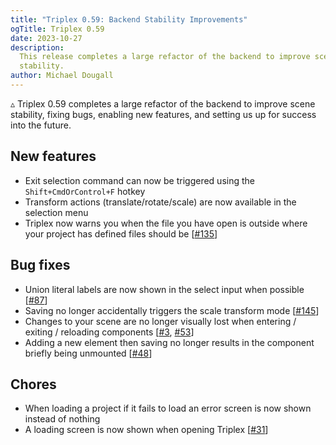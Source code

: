 ```yaml
---
title: "Triplex 0.59: Backend Stability Improvements"
ogTitle: Triplex 0.59
date: 2023-10-27
description:
  This release completes a large refactor of the backend to improve scene
  stability.
author: Michael Dougall
---
```


▵ Triplex 0.59 completes a large refactor of the backend to improve scene
stability, fixing bugs, enabling new features, and setting us up for success
into the future.

## New features

- Exit selection command can now be triggered using the `Shift+CmdOrControl+F`
  hotkey
- Transform actions (translate/rotate/scale) are now available in the selection
  menu
- Triplex now warns you when the file you have open is outside where your
  project has defined files should be
  [[#135](https://github.com/trytriplex/triplex/issues/135)]

## Bug fixes

- Union literal labels are now shown in the select input when possible
  [[#87](https://github.com/trytriplex/triplex/issues/87)]
- Saving no longer accidentally triggers the scale transform mode
  [[#145](https://github.com/trytriplex/triplex/issues/145)]
- Changes to your scene are no longer visually lost when entering / exiting /
  reloading components [[#3](https://github.com/trytriplex/triplex/issues/3),
  [#53](https://github.com/trytriplex/triplex/issues/53)]
- Adding a new element then saving no longer results in the component briefly
  being unmounted [[#48](https://github.com/trytriplex/triplex/issues/48)]

## Chores

- When loading a project if it fails to load an error screen is now shown
  instead of nothing
- A loading screen is now shown when opening Triplex
  [[#31](https://github.com/trytriplex/triplex/issues/31)]

